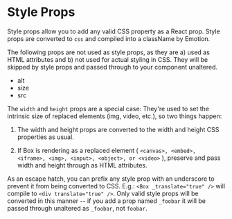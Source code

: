 
<Meta title="Design System/Box/Style Props" />

# Style Props

Style props allow you to add any valid CSS property as a React prop.
Style props are converted to `css` and compiled into a className by
Emotion.

The following props are not used as style props, as they are a) used
as HTML attributes and b) not used for actual styling in CSS. They
will be skipped by style props and passed through to your component
unaltered.

- alt
- size
- src

The `width` and `height` props are a special case: They're used to set the
intrinsic size of replaced elements (img, video, etc.), so two things
happen:

1. The width and height props are converted to the width and height CSS
   properties as usual.

2. If Box is rendering as a replaced element (
   `<canvas>, <embed>, <iframe>, <img>, <input>, <object>, or <video>`
   ), preserve and pass width and height through as HTML attributes.

As an escape hatch, you can prefix any style prop with an underscore
to prevent it from being converted to CSS. E.g.:
`<Box _translate="true" />` will compile to
`<div translate="true" />`. Only valid style props will be converted in this manner -- if you add a prop named `_foobar` it will be passed through unaltered as `_foobar`, not `foobar`.
